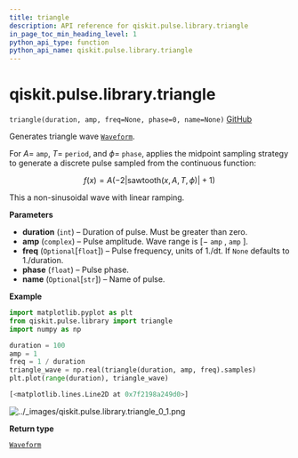 ```yaml
---
title: triangle
description: API reference for qiskit.pulse.library.triangle
in_page_toc_min_heading_level: 1
python_api_type: function
python_api_name: qiskit.pulse.library.triangle
---
```


# qiskit.pulse.library.triangle

<span id="qiskit.pulse.library.triangle" />

`triangle(duration, amp, freq=None, phase=0, name=None)` [GitHub](https://github.com/qiskit/qiskit/tree/stable/0.21/qiskit/pulse/library/discrete.py "view source code")

Generates triangle wave [`Waveform`](qiskit.pulse.library.Waveform "qiskit.pulse.library.Waveform").

For $A=$ `amp`, $T=$ `period`, and $\phi=$ `phase`, applies the midpoint sampling strategy to generate a discrete pulse sampled from the continuous function:

$$
f(x) = A \left(-2\left|\text{sawtooth}(x, A, T, \phi)\right| + 1\right)
$$

This a non-sinusoidal wave with linear ramping.

**Parameters**

*   **duration** (`int`) – Duration of pulse. Must be greater than zero.
*   **amp** (`complex`) – Pulse amplitude. Wave range is $[-$ `amp` $,$ `amp` $]$.
*   **freq** (`Optional`\[`float`]) – Pulse frequency, units of 1./dt. If `None` defaults to 1./duration.
*   **phase** (`float`) – Pulse phase.
*   **name** (`Optional`\[`str`]) – Name of pulse.

**Example**

```python
import matplotlib.pyplot as plt
from qiskit.pulse.library import triangle
import numpy as np

duration = 100
amp = 1
freq = 1 / duration
triangle_wave = np.real(triangle(duration, amp, freq).samples)
plt.plot(range(duration), triangle_wave)
```

```python
[<matplotlib.lines.Line2D at 0x7f2198a249d0>]
```

![../\_images/qiskit.pulse.library.triangle\_0\_1.png](/images/api/qiskit/0.37/qiskit.pulse.library.triangle_0_1.png)

**Return type**

[`Waveform`](qiskit.pulse.library.Waveform "qiskit.pulse.library.waveform.Waveform")

